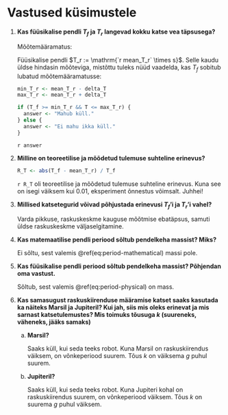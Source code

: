# Vastused küsimustele

1.  **Kas füüsikalise pendli $T_f$ ja $T_r$ langevad kokku katse vea täpsusega?**

    Mõõtemääramatus:

    ```{=tex}
     \begin{equation}
    \Delta(x) := 2.57 \cdot \sqrt{\frac{\sum_{i := 1}^n{(\overline{x} - x_i)^2}}{n \cdot (n - 1)}}
    (\#eq:delta-g)
    \end{equation}
    ```

    Füüsikalise pendli $T_r := \mathrm{`r mean_T_r` \times s}$. Selle kaudu üldse hindasin mõõteviga, mistõttu tuleks nüüd vaadelda, kas $T_f$ sobitub lubatud mõõtemääramatusse:
    
    ```r
    min_T_r <- mean_T_r - delta_T
    max_T_r <- mean_T_r + delta_T
    
    if (T_f >= min_T_r && T <= max_T_r) {
      answer <- "Mahub küll."
    } else {
      answer <- "Ei mahu ikka küll."
    }
    ```
    
    `r answer`

2.  **Milline on teoreetilise ja mõõdetud tulemuse suhteline erinevus?**

    ```r
    R_T <- abs(T_f - mean_T_r) / T_f
    ```
    
    `r R_T` oli teoreetilise ja mõõdetud tulemuse suhteline erinevus. Kuna see on isegi väiksem kui 0.01, eksperiment õnnestus võimsalt. Juhhei!
    
3.  **Millised katsetegurid võivad põhjustada erinevusi $T_f$'i ja $T_r$'i vahel?**

    Varda pikkuse, raskuskeskme kauguse mõõtmise ebatäpsus, samuti üldse raskuskeskme väljaselgitamine.

4.  **Kas matemaatilise pendli periood sõltub pendelkeha massist? Miks?**

    Ei sõltu, sest valemis \@ref(eq:period-mathematical) massi pole.

5.  **Kas füüsikalise pendli periood sõltub pendelkeha massist? Põhjendan oma vastust.**

    Sõltub, sest valemis \@ref(eq:period-physical) on mass.

6.  **Kas samasugust raskuskiirenduse määramise katset saaks kasutada ka näiteks Marsil ja Jupiteril? Kui jah, siis mis oleks erinevat ja mis sarnast katsetulemustes? Mis toimuks tõusuga *k* (suureneks, väheneks, jääks samaks)**

    a)  **Marsil?**
  
        Saaks küll, kui seda teeks robot. Kuna Marsil on raskuskiirendus väiksem, on võnkeperiood suurem. Tõus *k* on väiksema *g* puhul suurem.
    
    b) **Jupiteril?**
  
        Saaks küll, kui seda teeks robot. Kuna Jupiteri kohal on raskuskiirendus suurem, on võnkeperiood väiksem. Tõus *k* on suurema *g* puhul väiksem.
